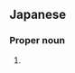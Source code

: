 ==Japanese==
{{ja-kanjitab|ゆ|き|お}}

===Proper noun===
{{ja-pos|ゆきお|proper}}

# {{given name|male|lang=ja|sort=ゆきお}}